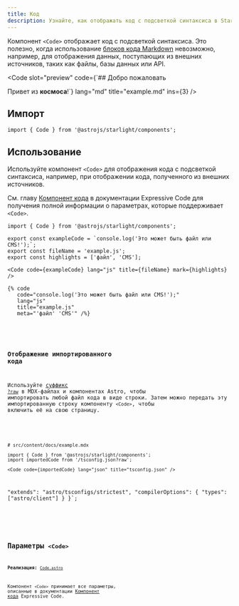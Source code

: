 ```yaml
---
title: Код
description: Узнайте, как отображать код с подсветкой синтаксиса в Starlight без блоков кода Markdown.
---
```



Компонент `<Code>` отображает код с подсветкой синтаксиса.
Это полезно, когда использование [блоков кода Markdown](/ru/guides/authoring-content/#блоки-кода) невозможно, например, для отображения данных, поступающих из внешних источников, таких как файлы, базы данных или API.


<Preview>

<Code
	slot="preview"
	code={`## Добро пожаловать

Привет из **космоса**!`}
lang="md"
title="example.md"
ins={3}
/>

</Preview>

## Импорт

```tsx
import { Code } from '@astrojs/starlight/components';
```

## Использование

Используйте компонент `<Code>` для отображения кода с подсветкой синтаксиса, например, при отображении кода, полученного из внешних источников.

См. главу [Компонент кода](https://expressive-code.com/key-features/code-component/) в документации Expressive Code для получения полной информации о параметрах, которые поддерживает `<Code>`.

<Preview>

```mdx
import { Code } from '@astrojs/starlight/components';

export const exampleCode = `console.log('Это может быть файл или CMS!');`;
export const fileName = 'example.js';
export const highlights = ['файл', 'CMS'];

<Code code={exampleCode} lang="js" title={fileName} mark={highlights} />
```

<Fragment slot="markdoc">

```markdoc
{% code
   code="console.log('Это может быть файл или CMS!');"
   lang="js"
   title="example.js"
   meta="'файл' 'CMS'" /%}
```

</Fragment>


<Code
	slot="preview"
	code={exampleCode}
	lang="js"
	title={fileName}
	mark={highlights}
/>

</Preview>

### Отображение импортированного кода

Используйте [суффикс `?raw`](https://vite.dev/guide/assets#importing-asset-as-string) в MDX-файлах и компонентах Astro, чтобы импортировать любой файл кода в виде строки.
Затем можно передать эту импортированную строку компоненту `<Code>`, чтобы включить её на свою страницу.

<Preview>

```mdx "?raw"
# src/content/docs/example.mdx

import { Code } from '@astrojs/starlight/components';
import importedCode from '/tsconfig.json?raw';

<Code code={importedCode} lang="json" title="tsconfig.json" />
```

  "extends": "astro/tsconfigs/strictest",
  "compilerOptions": {
    "types": ["astro/client"]
  }
}`;

<Code slot="preview" code={importedCode} lang="json" title="tsconfig.json" />

</Preview>

## Параметры `<Code>`

**Реализация:** [`Code.astro`](https://github.com/expressive-code/expressive-code/blob/main/packages/astro-expressive-code/components/Code.astro)

Компонент `<Code>` принимает все параметры, описанные в документации [Компонент кода](https://expressive-code.com/key-features/code-component/#available-props) Expressive Code.
